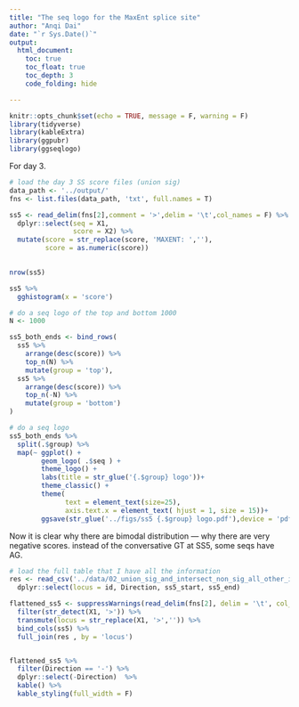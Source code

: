 ```yaml
---
title: "The seq logo for the MaxEnt splice site"
author: "Anqi Dai"
date: "`r Sys.Date()`"
output:
  html_document:
    toc: true
    toc_float: true
    toc_depth: 3
    code_folding: hide

---
```


```r
knitr::opts_chunk$set(echo = TRUE, message = F, warning = F)
library(tidyverse)
library(kableExtra)
library(ggpubr)
library(ggseqlogo) 
```

For day 3.

```r
# load the day 3 SS score files (union sig)
data_path <- '../output/'
fns <- list.files(data_path, 'txt', full.names = T)

ss5 <- read_delim(fns[2],comment = '>',delim = '\t',col_names = F) %>%
  dplyr::select(seq = X1,
                score = X2) %>%
  mutate(score = str_replace(score, 'MAXENT: ',''),
         score = as.numeric(score)) 
  

nrow(ss5)

ss5 %>%
  gghistogram(x = 'score')
```

```r
# do a seq logo of the top and bottom 1000
N <- 1000

ss5_both_ends <- bind_rows(
  ss5 %>%
    arrange(desc(score)) %>%
    top_n(N) %>%
    mutate(group = 'top'),
  ss5 %>%
    arrange(desc(score)) %>%
    top_n(-N) %>%
    mutate(group = 'bottom')
)
```

```r
# do a seq logo
ss5_both_ends %>%
  split(.$group) %>%
  map(~ ggplot() + 
        geom_logo( .$seq ) + 
        theme_logo() + 
        labs(title = str_glue('{.$group} logo'))+
        theme_classic() +
        theme(
              text = element_text(size=25),
              axis.text.x = element_text( hjust = 1, size = 15))+
        ggsave(str_glue('../figs/ss5 {.$group} logo.pdf'),device = 'pdf', width = 18, height = 10, dpi = 300))

```


Now it is clear why there are bimodal distribution --- why there are very negative scores. instead of the conversative GT at SS5, some seqs have AG.

```r
# load the full table that I have all the information
res <- read_csv('../data/02_union_sig_and_intersect_non_sig_all_other_info.csv') %>%
  dplyr::select(locus = id, Direction, ss5_start, ss5_end)

flattened_ss5 <- suppressWarnings(read_delim(fns[2], delim = '\t', col_names = F)) %>%
  filter(str_detect(X1, '>')) %>%
  transmute(locus = str_replace(X1, '>','')) %>%
  bind_cols(ss5) %>%
  full_join(res , by = 'locus')


flattened_ss5 %>%
  filter(Direction == '-') %>%
  dplyr::select(-Direction)  %>%
  kable() %>%
  kable_styling(full_width = F)
  
    
```

